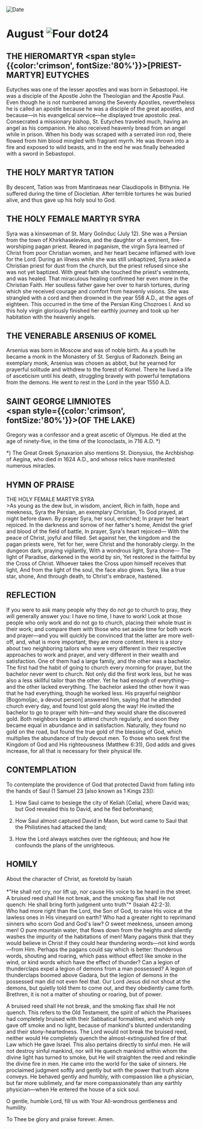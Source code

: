
<RunningHead />
<Image src="/title-imprint.png" height={68} width={50} alt="Date" className="title-imprint"/>

# <div id="date">August <Image className="four-dot" src="/four-dot.png" height={15} width={15} alt="Four dot" />24</div>

## THE HIEROMARTYR <span style={{color:'crimson', fontSize:'80%'}}>[PRIEST-MARTYR]</span> EUTYCHES

Eutyches was one of the lesser apostles and was born in Sebastopol. He was a disciple of the Apostle John the Theologian and the Apostle Paul. Even though he is not numbered among the Seventy Apostles, nevertheless he is called an apostle because he was a disciple of the great apostles, and because—in his evangelical service—he displayed true apostolic zeal. Consecrated a missionary bishop, St. Eutyches traveled much, having an angel as his companion. He also received heavenly bread from an angel while in prison. When his body was scraped with a serrated iron rod, there flowed from him blood mingled with fragrant myrrh. He was thrown into a fire and exposed to wild beasts, and in the end he was finally beheaded with a sword in Sebastopol.

## THE HOLY MARTYR TATION

By descent, Tation was from Mantinaeas near Claudiopolis in Bithynia. He suffered during the time of Diocletian. After terrible tortures he was buried alive, and thus gave up his holy soul to God.

## THE HOLY FEMALE MARTYR SYRA

Syra was a kinswoman of St. Mary Golinduc (July 12). She was a Persian from the town of Khirkhaselevkos, and the daughter of a eminent, fire-worshiping pagan priest. Reared in paganism, the virgin Syra learned of Christ from poor Christian women, and her heart became inflamed with love for the Lord. During an illness while she was still unbaptized, Syra asked a Christian priest for dust from the church, but the priest refused since she was not yet baptized. With great faith she touched the priest's vestments, and was healed. That miraculous healing confirmed her even more in the Christian Faith. Her soulless father gave her over to harsh tortures, during which she received courage and comfort from heavenly visions. She was strangled with a cord and then drowned in the year 558 A.D., at the ages of eighteen. This occurred in the time of the Persian King Chozroes I. And so this holy virgin gloriously finished her earthly journey and took up her habitation with the heavenly angels.

## THE VENERABLE ARSENIUS OF KOMEL

Arsenius was born in Moscow and was of noble birth. As a youth he became a monk in the Monastery of St. Sergius of Radonezh. Being an exemplary monk, Arsenius was chosen as abbot, but he yearned for prayerful solitude and withdrew to the forest of Komel. There he lived a life of asceticism until his death, struggling bravely with powerful temptations from the demons. He went to rest in the Lord in the year 1550 A.D.

## SAINT GEORGE LIMNIOTES<br /><span style={{color:'crimson', fontSize:'80%'}}>(OF THE LAKE)</span>

Gregory was a confessor and a great ascetic of Olympus. He died at the age of ninety-five, in the time of the Iconoclasts, in 716 A.D. *)

*) The Great Greek Synaxarion also mentions St. Dionysius, the Archbishop of Aegina, who died in 1624 A.D., and whose relics have manifested numerous miracles.


## HYMN OF PRAISE
<div style={{textAlign:'center', color:'crimson', fontWeight:'bold'}}>
THE HOLY FEMALE MARTYR SYRA
</div>
>As young as the dew but, in wisdom, ancient,  
Rich in faith, hope and meekness,  
Syra the Persian, an exemplary Christian,  
To God prayed, at night before dawn.  
By prayer Syra, her soul, enriched;  
In prayer her heart rejoiced.  
In the darkness and sorrow of her father's home,  
Amidst the grief and blood of the field of battle,  
In prayer, Syra's heart rejoiced—  
With the peace of Christ, joyful and filled.  
Set against her, the kingdom and the pagan priests were,  
Yet for her, were Christ and the honorably clergy.  
In the dungeon dark, praying vigilantly,  
With a wondrous light, Syra shone—  
The light of Paradise, darkened in the world by sin,  
Yet restored in the faithful by the Cross of Christ.  
Whoever takes the Cross upon himself receives that light,  
And from the light of the soul, the face also glows.  
Syra, like a true star, shone,  
And through death, to Christ's embrace, hastened.  


## REFLECTION

If you were to ask many people why they do not go to church to pray, they will generally answer you: I have no time, I have to work! Look at those people who only work and do not go to church, placing their whole trust in their work; and compare them with those who set aside time for both work and prayer—and you will quickly be convinced that the latter are more well-off, and, what is more important, they are more content. Here is a story about two neighboring tailors who were very different in their respective approaches to work and prayer, and very different in their wealth and satisfaction. One of them had a large family, and the other was a bachelor. The first had the habit of going to church every morning for prayer, but the bachelor never went to church. Not only did the first work less, but he was also a less skillful tailor than the other. Yet he had enough of everything—and the other lacked everything. The bachelor asked the other how it was that he had everything, though he worked less. His prayerful neighbor [Bogomoljac, a devout person] answered him, saying that he attended church every day, and found lost gold along the way! He invited the bachelor to go to prayer with him—and they would share the discovered gold. Both neighbors began to attend church regularly, and soon they became equal in abundance and in satisfaction. Naturally, they found no gold on the road, but found the true gold of the blessing of God, which multiplies the abundance of truly devout men. To those who seek first the Kingdom of God and His righteousness (Matthew 6:31), God adds and gives increase, for all that is necessary for their physical life.


## CONTEMPLATION

To contemplate the providence of God that protected David from falling into the hands of Saul (1 Samuel 23 [also known as 1 Kings 23]):

1. How Saul came to besiege the city of Keliah [Celia], where David was; but God revealed this to David, and he fled beforehand;

2. How Saul almost captured David in Maon, but word came to Saul that the Philistines had attacked the land;

3. How the Lord always watches over the righteous; and how He confounds the plans of the unrighteous.


## HOMILY
<div style={{textAlign:'center', color:'crimson', fontWeight:'bold'}}>
About the character of Christ, as foretold by Isaiah
</div>
<br />
<div style={{textAlign:'right'}}>
*"He shall not cry, nor lift up, nor cause His voice to be heard in the street. A bruised reed shall He not break, and the smoking flax shall He not quench: He shall bring forth judgment unto truth"* (Isaiah 42:2-3).
</div>
Who had more right than the Lord, the Son of God, to raise His voice at the lawless ones in His vineyard on earth? Who had a greater right to reprimand sinners who scorn God and God's law? O sweet meekness, unseen among men! O pure mountain water, that flows down from the heights and silently washes the impurity of the habitations of men! Many pagans think that they would believe in Christ if they could hear thundering words—not kind words—from Him. Perhaps the pagans could say which is better: thunderous words, shouting and roaring, which pass without effect like smoke in the wind, or kind words which have the effect of thunder? Can a legion of thunderclaps expel a legion of demons from a man possessed? A legion of thunderclaps boomed above Gadara, but the legion of demons in the possessed man did not even feel that. Our Lord Jesus did not shout at the demons, but quietly told them to come out, and they obediently came forth. Brethren, it is not a matter of shouting or roaring, but of power.

A bruised reed shall He not break, and the smoking flax shall He not quench. This refers to the Old Testament, the spirit of which the Pharisees had completely bruised with their Sabbatical formalities, and which only gave off smoke and no light, because of mankind's blunted understanding and their stony-heartedness. The Lord would not break the bruised reed, neither would He completely quench the almost-extinguished fire of that Law which He gave Israel. This also pertains directly to sinful men. He will not destroy sinful mankind, nor will He quench mankind within whom the divine light has turned to smoke, but He will straighten the reed and rekindle the divine fire in men. He came into the world for the sake of sinners. He proclaimed judgment softly and gently but with the power that truth alone conveys. He behaved gently and humbly, with compassion like a physician, but far more sublimely, and far more compassionately than any earthly physician—when He entered the house of a sick soul.

O gentle, humble Lord, fill us with Your All-wondrous gentleness and humility.

To Thee be glory and praise forever. Amen.